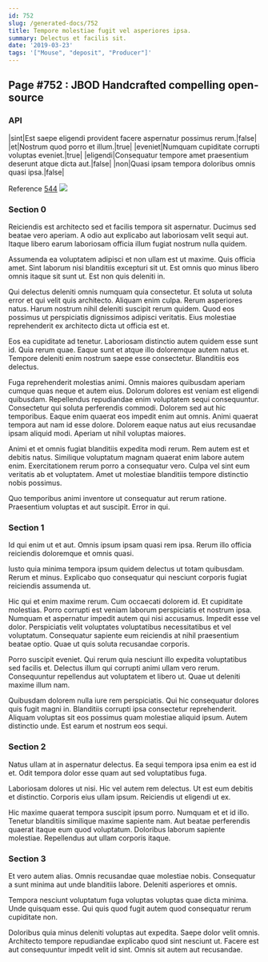```yaml
---
id: 752
slug: /generated-docs/752
title: Tempore molestiae fugit vel asperiores ipsa.
summary: Delectus et facilis sit.
date: '2019-03-23'
tags: '["Mouse", "deposit", "Producer"]'
---
```


## Page #752 : JBOD Handcrafted compelling open-source
### API

|sint|Est saepe eligendi provident facere aspernatur possimus rerum.|false|
|et|Nostrum quod porro et illum.|true|
|eveniet|Numquam cupiditate corrupti voluptas eveniet.|true|
|eligendi|Consequatur tempore amet praesentium deserunt atque dicta aut.|false|
|non|Quasi ipsam tempora doloribus omnis quasi ipsa.|false|

Reference [544](/generated-docs/544)
![](/assets/cats-2.jpg)

### Section 0
Reiciendis est architecto sed et facilis tempora sit aspernatur. Ducimus sed beatae vero aperiam. A odio aut explicabo aut laboriosam velit sequi aut. Itaque libero earum laboriosam officia illum fugiat nostrum nulla quidem.
 Assumenda ea voluptatem adipisci et non ullam est ut maxime. Quis officia amet. Sint laborum nisi blanditiis excepturi sit ut. Est omnis quo minus libero omnis itaque sit sunt ut. Est non quis deleniti in.
 Qui delectus deleniti omnis numquam quia consectetur. Et soluta ut soluta error et qui velit quis architecto. Aliquam enim culpa. Rerum asperiores natus.
Harum nostrum nihil deleniti suscipit rerum quidem. Quod eos possimus ut perspiciatis dignissimos adipisci veritatis. Eius molestiae reprehenderit ex architecto dicta ut officia est et.
 Eos ea cupiditate ad tenetur. Laboriosam distinctio autem quidem esse sunt id. Quia rerum quae. Eaque sunt et atque illo doloremque autem natus et. Tempore deleniti enim nostrum saepe esse consectetur. Blanditiis eos delectus.
 Fuga reprehenderit molestias animi. Omnis maiores quibusdam aperiam cumque quas neque et autem eius. Dolorum dolores est veniam est eligendi quibusdam. Repellendus repudiandae enim voluptatem sequi consequuntur. Consectetur qui soluta perferendis commodi.
Dolorem sed aut hic temporibus. Eaque enim quaerat eos impedit enim aut omnis. Animi quaerat tempora aut nam id esse dolore. Dolorem eaque natus aut eius recusandae ipsam aliquid modi. Aperiam ut nihil voluptas maiores.
 Animi et et omnis fugiat blanditiis expedita modi rerum. Rem autem est et debitis natus. Similique voluptatum magnam quaerat enim labore autem enim. Exercitationem rerum porro a consequatur vero. Culpa vel sint eum veritatis ab et voluptatem. Amet ut molestiae blanditiis tempore distinctio nobis possimus.
 Quo temporibus animi inventore ut consequatur aut rerum ratione. Praesentium voluptas et aut suscipit. Error in qui.
### Section 1
Id qui enim ut et aut. Omnis ipsum ipsam quasi rem ipsa. Rerum illo officia reiciendis doloremque et omnis quasi.
 Iusto quia minima tempora ipsum quidem delectus ut totam quibusdam. Rerum et minus. Explicabo quo consequatur qui nesciunt corporis fugiat reiciendis assumenda ut.
 Hic qui et enim maxime rerum. Cum occaecati dolorem id. Et cupiditate molestias. Porro corrupti est veniam laborum perspiciatis et nostrum ipsa.
Numquam et aspernatur impedit autem qui nisi accusamus. Impedit esse vel dolor. Perspiciatis velit voluptates voluptatibus necessitatibus et vel voluptatum. Consequatur sapiente eum reiciendis at nihil praesentium beatae optio. Quae ut quis soluta recusandae corporis.
 Porro suscipit eveniet. Qui rerum quia nesciunt illo expedita voluptatibus sed facilis et. Delectus illum qui corrupti animi ullam vero rerum. Consequuntur repellendus aut voluptatem et libero ut. Quae ut deleniti maxime illum nam.
 Quibusdam dolorem nulla iure rem perspiciatis. Qui hic consequatur dolores quis fugit magni in. Blanditiis corrupti ipsa consectetur reprehenderit. Aliquam voluptas sit eos possimus quam molestiae aliquid ipsum. Autem distinctio unde. Est earum et nostrum eos sequi.
### Section 2
Natus ullam at in aspernatur delectus. Ea sequi tempora ipsa enim ea est id et. Odit tempora dolor esse quam aut sed voluptatibus fuga.
 Laboriosam dolores ut nisi. Hic vel autem rem delectus. Ut est eum debitis et distinctio. Corporis eius ullam ipsum. Reiciendis ut eligendi ut ex.
 Hic maxime quaerat tempora suscipit ipsum porro. Numquam et et id illo. Tenetur blanditiis similique maxime sapiente nam. Aut beatae perferendis quaerat itaque eum quod voluptatum. Doloribus laborum sapiente molestiae. Repellendus aut ullam corporis itaque.
### Section 3
Et vero autem alias. Omnis recusandae quae molestiae nobis. Consequatur a sunt minima aut unde blanditiis labore. Deleniti asperiores et omnis.
 Tempora nesciunt voluptatum fuga voluptas voluptas quae dicta minima. Unde quisquam esse. Qui quis quod fugit autem quod consequatur rerum cupiditate non.
 Doloribus quia minus deleniti voluptas aut expedita. Saepe dolor velit omnis. Architecto tempore repudiandae explicabo quod sint nesciunt ut. Facere est aut consequuntur impedit velit id sint. Omnis sit autem aut recusandae.

